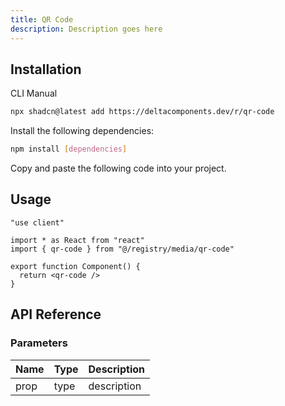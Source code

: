 ```yaml
---
title: QR Code
description: Description goes here
---
```


<ComponentPreview name="qr-code-demo" />

## Installation

<Tabs defaultValue="cli">

<TabsList>
  <TabsTrigger value="cli">CLI</TabsTrigger>
  <TabsTrigger value="manual">Manual</TabsTrigger>
</TabsList>

<TabsContent value="cli">

```bash
npx shadcn@latest add https://deltacomponents.dev/r/qr-code
```

</TabsContent>

<TabsContent value="manual">

<Steps>

<Step>Install the following dependencies:</Step>

```bash
npm install [dependencies]
```

<Step>Copy and paste the following code into your project.</Step>

<ComponentSource name="qr-code" />

</Steps>

</TabsContent>

</Tabs>

## Usage

```tsx
"use client"

import * as React from "react"
import { qr-code } from "@/registry/media/qr-code"

export function Component() {
  return <qr-code />
}
```

## API Reference

### Parameters

| Name | Type | Description |
| ---- | ---- | ----------- |
| prop | type | description |

<ComponentPreview name="qr-code-custom-demo" />

<ComponentPreview name="qr-code-reactive-demo" />
